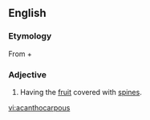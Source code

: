 ==English==

===Etymology===
From {{etyl|grc|en}} {{term|ἄκανθος||acanthus|tr=akanthos|lang=grc|sc=polytonic}} + {{term|καρπός||fruit|tr=karpos|lang=grc|sc=polytonic}}

===Adjective===
{{infl|en|adjective}}

# {{botany}} Having the [[fruit]] covered with [[spine]]s.

[[vi:acanthocarpous]]